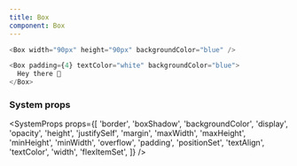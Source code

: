 ```yaml
---
title: Box
component: Box
---
```


```js live=true
<Box width="90px" height="90px" backgroundColor="blue" />
```

```js live=true
<Box padding={4} textColor="white" backgroundColor="blue">
  Hey there 👋
</Box>
```

### System props

<SystemProps
  props={[
    'border',
    'boxShadow',
    'backgroundColor',
    'display',
    'opacity',
    'height',
    'justifySelf',
    'margin',
    'maxWidth',
    'maxHeight',
    'minHeight',
    'minWidth',
    'overflow',
    'padding',
    'positionSet',
    'textAlign',
    'textColor',
    'width',
    'flexItemSet',
  ]}
/>
